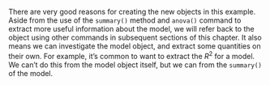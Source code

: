 ﻿There are very good reasons for creating the new objects in this
example. Aside from the use of the `summary()` method and
`anova()` command to extract more useful information about the
model, we will refer back to the object using other commands in
subsequent sections of this chapter. It also means we can investigate
the model object, and extract some quantities on their own. For example,
it’s common to want to extract the $R^2$ for a model. We can’t do this
from the model object itself, but we can from the `summary()` of
the model. 

